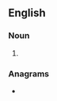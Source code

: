 {{also|mots|mõts|möts}}
==English==

===Noun===
{{head|en|noun form}}

# {{plural of|en|MOT}}

===Anagrams===
* {{anagrams|en|a=most|-most|MTSO|TMOs|Toms|most|smot|toms}}